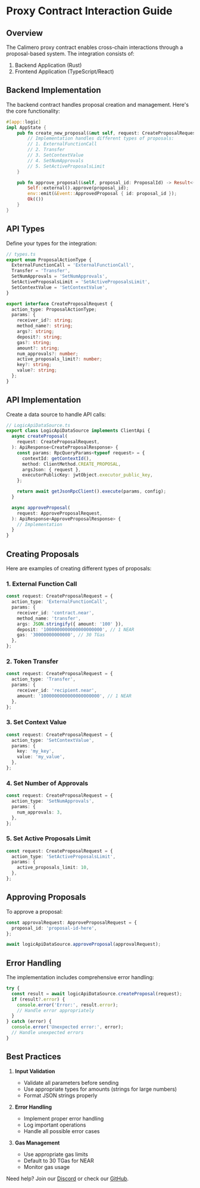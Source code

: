 # Proxy Contract Interaction Guide

## Overview

The Calimero proxy contract enables cross-chain interactions through a
proposal-based system. The integration consists of:

1. Backend Application (Rust)
2. Frontend Application (TypeScript/React)

## Backend Implementation

The backend contract handles proposal creation and management. Here's the core
functionality:

```rust
#[app::logic]
impl AppState {
    pub fn create_new_proposal(&mut self, request: CreateProposalRequest) -> Result<ProposalId, Error> {
        // Implementation handles different types of proposals:
        // 1. ExternalFunctionCall
        // 2. Transfer
        // 3. SetContextValue
        // 4. SetNumApprovals
        // 5. SetActiveProposalsLimit
    }

    pub fn approve_proposal(&self, proposal_id: ProposalId) -> Result<(), Error> {
        Self::external().approve(proposal_id);
        env::emit(&Event::ApprovedProposal { id: proposal_id });
        Ok(())
    }
}
```

## API Types

Define your types for the integration:

```typescript
// types.ts
export enum ProposalActionType {
  ExternalFunctionCall = 'ExternalFunctionCall',
  Transfer = 'Transfer',
  SetNumApprovals = 'SetNumApprovals',
  SetActiveProposalsLimit = 'SetActiveProposalsLimit',
  SetContextValue = 'SetContextValue',
}

export interface CreateProposalRequest {
  action_type: ProposalActionType;
  params: {
    receiver_id?: string;
    method_name?: string;
    args?: string;
    deposit?: string;
    gas?: string;
    amount?: string;
    num_approvals?: number;
    active_proposals_limit?: number;
    key?: string;
    value?: string;
  };
}
```

## API Implementation

Create a data source to handle API calls:

```typescript
// LogicApiDataSource.ts
export class LogicApiDataSource implements ClientApi {
  async createProposal(
    request: CreateProposalRequest,
  ): ApiResponse<CreateProposalResponse> {
    const params: RpcQueryParams<typeof request> = {
      contextId: getContextId(),
      method: ClientMethod.CREATE_PROPOSAL,
      argsJson: { request },
      executorPublicKey: jwtObject.executor_public_key,
    };

    return await getJsonRpcClient().execute(params, config);
  }

  async approveProposal(
    request: ApproveProposalRequest,
  ): ApiResponse<ApproveProposalResponse> {
    // Implementation
  }
}
```

## Creating Proposals

Here are examples of creating different types of proposals:

### 1. External Function Call

```typescript
const request: CreateProposalRequest = {
  action_type: 'ExternalFunctionCall',
  params: {
    receiver_id: 'contract.near',
    method_name: 'transfer',
    args: JSON.stringify({ amount: '100' }),
    deposit: '1000000000000000000000', // 1 NEAR
    gas: '30000000000000', // 30 TGas
  },
};
```

### 2. Token Transfer

```typescript
const request: CreateProposalRequest = {
  action_type: 'Transfer',
  params: {
    receiver_id: 'recipient.near',
    amount: '1000000000000000000000', // 1 NEAR
  },
};
```

### 3. Set Context Value

```typescript
const request: CreateProposalRequest = {
  action_type: 'SetContextValue',
  params: {
    key: 'my_key',
    value: 'my_value',
  },
};
```

### 4. Set Number of Approvals

```typescript
const request: CreateProposalRequest = {
  action_type: 'SetNumApprovals',
  params: {
    num_approvals: 3,
  },
};
```

### 5. Set Active Proposals Limit

```typescript
const request: CreateProposalRequest = {
  action_type: 'SetActiveProposalsLimit',
  params: {
    active_proposals_limit: 10,
  },
};
```

## Approving Proposals

To approve a proposal:

```typescript
const approvalRequest: ApproveProposalRequest = {
  proposal_id: 'proposal-id-here',
};

await logicApiDataSource.approveProposal(approvalRequest);
```

## Error Handling

The implementation includes comprehensive error handling:

```typescript
try {
  const result = await logicApiDataSource.createProposal(request);
  if (result?.error) {
    console.error('Error:', result.error);
    // Handle error appropriately
  }
} catch (error) {
  console.error('Unexpected error:', error);
  // Handle unexpected errors
}
```

## Best Practices

1. **Input Validation**

   - Validate all parameters before sending
   - Use appropriate types for amounts (strings for large numbers)
   - Format JSON strings properly

2. **Error Handling**

   - Implement proper error handling
   - Log important operations
   - Handle all possible error cases

3. **Gas Management**
   - Use appropriate gas limits
   - Default to 30 TGas for NEAR
   - Monitor gas usage

Need help? Join our [Discord](https://discord.gg/calimero) or check our
[GitHub](https://github.com/calimero-network/docs).
